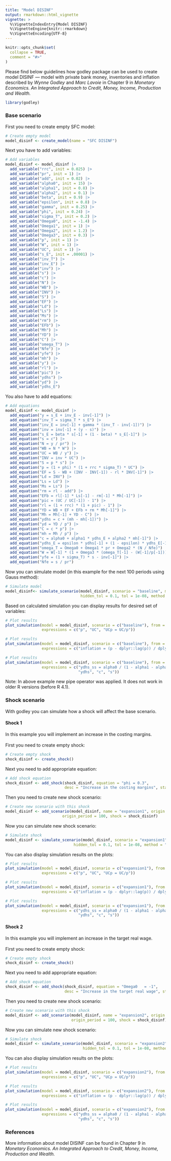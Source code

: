 ```yaml
---
title: "Model DISINF"
output: rmarkdown::html_vignette
vignette: >
  %\VignetteIndexEntry{Model DISINF}
  %\VignetteEngine{knitr::rmarkdown}
  %\VignetteEncoding{UTF-8}
---
```


```r
knitr::opts_chunk$set(
  collapse = TRUE,
  comment = "#>"
)
```

Please find below guidelines how godley package can be used to create model DISINF — model with private bank money, inventories and inflation described by *Wynne Godley* and *Marc Lavoie* in Chapter 9 in *Monetary Economics. An Integrated Approach to Credit, Money, Income, Production and Wealth.*

```r
library(godley)
```

### Base scenario
First you need to create empty SFC model:
```r
# Create empty model
model_disinf <- create_model(name = "SFC DISINF")
```

Next you have to add variables:
```r
# Add variables
model_disinf <- model_disinf |>
  add_variable("rrc", init = 0.025) |>
  add_variable("pr", init = 1) |>
  add_variable("add", init = 0.02) |>
  add_variable("alpha0", init = 15) |>
  add_variable("alpha1", init = 0.8) |>
  add_variable("alpha2", init = 0.1) |>
  add_variable("beta", init = 0.9) |>
  add_variable("epsilon", init = 0.8) |>
  add_variable("gamma", init = 0.25) |>
  add_variable("phi", init = 0.24) |>
  add_variable("sigma_T", init = 0.2) |>
  add_variable("Omega0", init = -1.4) |>
  add_variable("Omega1", init = 1) |>
  add_variable("Omega2", init = 1.2) |>
  add_variable("Omega3", init = 0.3) |>
  add_variable("p", init = 1) |>
  add_variable("W", init = 1) |>
  add_variable("UC", init = 1) |>
  add_variable("s_E", init = .00001) |>
  add_variable("inv_T") |>
  add_variable("inv_E") |>
  add_variable("inv") |>
  add_variable("s") |>
  add_variable("c") |>
  add_variable("N") |>
  add_variable("WB") |>
  add_variable("INV") |>
  add_variable("S") |>
  add_variable("EF") |>
  add_variable("Ld") |>
  add_variable("Ls") |>
  add_variable("Ms") |>
  add_variable("rm") |>
  add_variable("EFb") |>
  add_variable("Mh") |>
  add_variable("YD") |>
  add_variable("C") |>
  add_variable("omega_T") |>
  add_variable("Nfe") |>
  add_variable("yfe") |>
  add_variable("mh") |>
  add_variable("y") |>
  add_variable("rl") |>
  add_variable("pic") |>
  add_variable("ydhs") |>
  add_variable("yd") |>
  add_variable("ydhs_E")
```

You also have to add equations:
```r
# Add equations
model_disinf <- model_disinf |>
  add_equation("y = s_E + inv_E - inv[-1]") |>
  add_equation("inv_T = sigma_T * s_E") |>
  add_equation("inv_E = inv[-1] + gamma * (inv_T - inv[-1])") |>
  add_equation("inv = inv[-1] + (y - s)") |>
  add_equation("s_E = beta * s[-1] + (1 - beta) * s_E[-1]") |>
  add_equation("s = c") |>
  add_equation("N = y / pr") |>
  add_equation("WB = N * W") |>
  add_equation("UC = WB / y") |>
  add_equation("INV = inv * UC") |>
  add_equation("S = p * s") |>
  add_equation("p = (1 + phi) * (1 + rrc * sigma_T) * UC") |>
  add_equation("EF = S - WB + (INV - INV[-1]) - rl * INV[-1]") |>
  add_equation("Ld = INV") |>
  add_equation("Ls = Ld") |>
  add_equation("Ms = Ls") |>
  add_equation("rm = rl - add") |>
  add_equation("EFb = rl[-1] * Ls[-1] - rm[-1] * Mh[-1]") |>
  add_equation("pic = (UC / UC[-1]) - 1") |>
  add_equation("rl = (1 + rrc) * (1 + pic) - 1") |>
  add_equation("YD = WB + EF + EFb + rm * Mh[-1]") |>
  add_equation("Mh = Mh[-1] + YD - C") |>
  add_equation("ydhs = c + (mh - mh[-1])") |>
  add_equation("yd = YD / p") |>
  add_equation("C = c * p") |>
  add_equation("mh = Mh / p") |>
  add_equation("c = alpha0 + alpha1 * ydhs_E + alpha2 * mh[-1]") |>
  add_equation("ydhs_E = epsilon * ydhs[-1] + (1 - epsilon) * ydhs_E[-1]") |>
  add_equation("omega_T = Omega0 + Omega1 * pr + Omega2 * (N / Nfe)") |>
  add_equation("W = W[-1] * (1 + Omega3 * (omega_T[-1] - (W[-1]/p[-1])))") |>
  add_equation("yfe = (1 + sigma_T) * s - inv[-1]") |>
  add_equation("Nfe = s / pr")
```

Now you can simulate model (in this example for the next 100 periods using Gauss method):
```r
# Simulate model
model_disinf<- simulate_scenario(model_disinf, scenario = "baseline", max_iter = 350, periods = 100, 
                                 hidden_tol = 0.1, tol = 1e-08, method = "Gauss")
```

Based on calculated simulation you can display results for desired set of variables:
```r
# Plot results
plot_simulation(model = model_disinf, scenario = c("baseline"), from = 1, to = 40, 
                expressions = c("p", "UC", "UCp = UC/p"))
```

```r
# Plot results
plot_simulation(model = model_disinf, scenario = c("baseline"), from = 1, to = 40, 
                expressions = c("inflation = (p - dplyr::lag(p)) / dplyr::lag(p)"))
```

```r
# Plot results
plot_simulation(model = model_disinf, scenario = c("baseline"), from = 1, to = 40, 
                expressions = c("ydhs_ss = alpha0 / (1 - alpha1 - alpha2*sigma_T * (UC/p))", 
                                "ydhs", "c", "s"))
```

Note: In above example new pipe operator was applied. It does not work in older R versions (before R 4.1). 

### Shock scenario
With godley you can simulate how a shock will affect the base scenario. 

#### Shock 1
In this example you will implement an increase in the costing margins. \
\
First you need to create empty shock:
```r
# Create empty shock
shock_disinf <- create_shock()
```

Next you need to add appropriate equation:
```r
# Add shock equation
shock_disinf <- add_shock(shock_disinf, equation = "phi = 0.3", 
                          desc = "Increase in the costing margins", start = 5, end = 50)
```

Then you need to create new shock scenario:
```r
# Create new scenario with this shock
model_disinf <- add_scenario(model_disinf, name = "expansion1", origin = "baseline", 
                         origin_period = 100, shock = shock_disinf)
```

Now you can simulate new shock scenario:
```r
# Simulate shock
model_disinf <- simulate_scenario(model_disinf, scenario = "expansion1", max_iter = 350, periods = 100, 
                              hidden_tol = 0.1, tol = 1e-08, method = "Gauss")
```

You can also display simulation results on the plots:
```r
# Plot results
plot_simulation(model = model_disinf, scenario = c("expansion1"), from = 1, to = 40, 
                expressions = c("p", "UC", "UCp = UC/p"))
```

```r
# Plot results
plot_simulation(model = model_disinf, scenario = c("expansion1"), from = 1, to = 40, 
                expressions = c("inflation = (p - dplyr::lag(p)) / dplyr::lag(p)"))
```

```r
# Plot results
plot_simulation(model = model_disinf, scenario = c("expansion1"), from = 1, to = 40, 
                expressions = c("ydhs_ss = alpha0 / (1 - alpha1 - alpha2*sigma_T * (UC/p))", 
                                "ydhs", "c", "s"))
```

#### Shock 2
In this example you will implement an increase in the target real wage. \
\
First you need to create empty shock:
```r
# Create empty shock
shock_disinf <- create_shock()
```

Next you need to add appropriate equation:
```r
# Add shock equation
shock_disinf <- add_shock(shock_disinf, equation = "Omega0   = -1", 
                          desc = "Increase in the target real wage", start = 5, end = 100)
```

Then you need to create new shock scenario:
```r
# Create new scenario with this shock
model_disinf <- add_scenario(model_disinf, name = "expansion2", origin = "baseline", 
                             origin_period = 100, shock = shock_disinf)
```

Now you can simulate new shock scenario:
```r
# Simulate shock
model_disinf <- simulate_scenario(model_disinf, scenario = "expansion2", max_iter = 350, periods = 100, 
                                  hidden_tol = 0.1, tol = 1e-08, method = "Gauss")
```

You can also display simulation results on the plots:
```r
# Plot results
plot_simulation(model = model_disinf, scenario = c("expansion2"), from = 1, to = 40, 
                expressions = c("p", "UC", "UCp = UC/p"))
```

```r
# Plot results
plot_simulation(model = model_disinf, scenario = c("expansion2"), from = 1, to = 40, 
                expressions = c("inflation = (p - dplyr::lag(p)) / dplyr::lag(p)"))
```

```r
# Plot results
plot_simulation(model = model_disinf, scenario = c("expansion2"), from = 1, to = 40, 
                expressions = c("ydhs_ss = alpha0 / (1 - alpha1 - alpha2*sigma_T * (UC/p))", 
                                "ydhs", "c", "s"))
```

### References
More information about model DISINF can be found in Chapter 9 in *Monetary Economics. An Integrated Approach to Credit, Money, Income, Production and Wealth.*